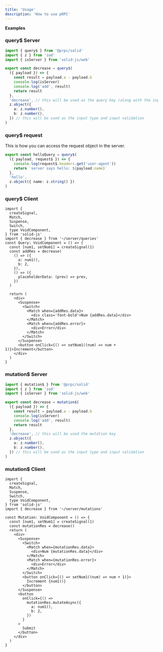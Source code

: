 ```yaml
---
title: 'Usage'
description: 'How to use pRPC'
---
```


**Examples**

### query$ Server

```ts
import { query$ } from '@prpc/solid'
import { z } from 'zod'
import { isServer } from 'solid-js/web'

export const decrease = query$(
  ({ payload }) => {
    const result = payload.a - payload.b
    console.log(isServer)
    console.log('add', result)
    return result
  },
  'decrease', // this will be used as the query key (along with the input)
  z.object({
    a: z.number(),
    b: z.number(),
  }) // this will be used as the input type and input validation
)
```

### query$ request

This is how you can access the request object in the server.

```ts
export const helloQuery = query$(
  ({ payload, request$ }) => {
    console.log(request$.headers.get('user-agent'))
    return `server says hello: ${payload.name}`
  },
  'hello',
  z.object({ name: z.string() })
)
```

### query$ Client

```tsx
import {
  createSignal,
  Match,
  Suspense,
  Switch,
  type VoidComponent,
} from 'solid-js'
import { decrease } from '~/server/queries'
const Query: VoidComponent = () => {
  const [num1, setNum1] = createSignal(1)
  const addRes = decrease(
    () => ({
      a: num1(),
      b: 2,
    }),
    () => ({
      placeholderData: (prev) => prev,
    })
  )

  return (
    <div>
      <Suspense>
        <Switch>
          <Match when={addRes.data}>
            <div class='font-bold'>Num {addRes.data}</div>
          </Match>
          <Match when={addRes.error}>
            <div>Error</div>
          </Match>
        </Switch>
      </Suspense>
      <button onClick={() => setNum1((num) => num + 1)}>Increment</button>
    </div>
  )
}
```

### mutation$ Server

```ts
import { mutation$ } from '@prpc/solid'
import { z } from 'zod'
import { isServer } from 'solid-js/web'

export const decrease = mutation$(
  ({ payload }) => {
    const result = payload.a - payload.b
    console.log(isServer)
    console.log('add', result)
    return result
  },
  'decrease', // this will be used the mutation key
  z.object({
    a: z.number(),
    b: z.number(),
  }) // this will be used as the input type and input validation
)
```

### mutation$ Client

```tsx
import {
  createSignal,
  Match,
  Suspense,
  Switch,
  type VoidComponent,
} from 'solid-js'
import { decrease } from '~/server/mutations'

const Mutation: VoidComponent = () => {
  const [num1, setNum1] = createSignal(1)
  const mutationRes = decrease()
  return (
    <div>
      <Suspense>
        <Switch>
          <Match when={mutationRes.data}>
            <div>Num {mutationRes.data}</div>
          </Match>
          <Match when={mutationRes.error}>
            <div>Error</div>
          </Match>
        </Switch>
        <button onClick={() => setNum1((num) => num + 1)}>
          Increment {num1()}
        </button>
      </Suspense>
      <button
        onClick={() =>
          mutationRes.mutateAsync({
            a: num1(),
            b: 2,
          })
        }
      >
        Submit
      </button>
    </div>
  )
}
```
